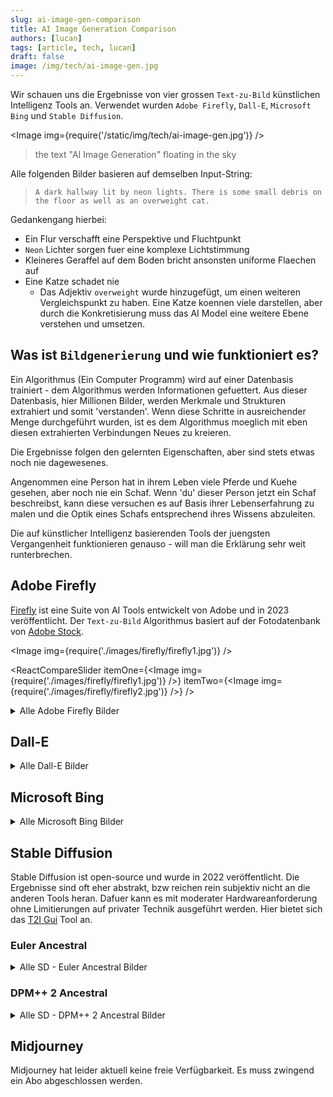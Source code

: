 ```yaml
---
slug: ai-image-gen-comparison
title: AI Image Generation Comparison
authors: [lucan]
tags: [article, tech, lucan]
draft: false
image: /img/tech/ai-image-gen.jpg
---
```




Wir schauen uns die Ergebnisse von vier grossen `Text-zu-Bild` künstlichen Intelligenz Tools an.
Verwendet wurden `Adobe Firefly`, `Dall-E`, `Microsoft Bing` und `Stable Diffusion`.

<Image img={require('/static/img/tech/ai-image-gen.jpg')} />

> the text "AI Image Generation" floating in the sky

<!--truncate-->

Alle folgenden Bilder basieren auf demselben Input-String:

> `A dark hallway lit by neon lights. There is some small debris on the floor as well as an overweight cat.`

Gedankengang hierbei:

- Ein Flur verschafft eine Perspektive und Fluchtpunkt
- `Neon` Lichter sorgen fuer eine komplexe Lichtstimmung
- Kleineres Geraffel auf dem Boden bricht ansonsten uniforme Flaechen auf
- Eine Katze schadet nie
    - Das Adjektiv `overweight` wurde hinzugefügt, um einen weiteren Vergleichspunkt zu haben. Eine Katze koennen viele darstellen, aber durch die Konkretisierung muss das AI Model eine weitere Ebene verstehen und umsetzen.

## Was ist `Bildgenerierung` und wie funktioniert es?

Ein Algorithmus (Ein Computer Programm) wird auf einer Datenbasis trainiert - dem Algorithmus werden Informationen gefuettert.
Aus dieser Datenbasis, hier Millionen Bilder, werden Merkmale und Strukturen extrahiert und somit 'verstanden'.
Wenn diese Schritte in ausreichender Menge durchgeführt wurden, ist es dem Algorithmus moeglich mit eben diesen extrahierten Verbindungen Neues zu kreieren.

Die Ergebnisse folgen den gelernten Eigenschaften, aber sind stets etwas noch nie dagewesenes.

Angenommen eine Person hat in ihrem Leben viele Pferde und Kuehe gesehen, aber noch nie ein Schaf.
Wenn 'du' dieser Person jetzt ein Schaf beschreibst, kann diese versuchen es auf Basis ihrer Lebenserfahrung zu malen und die Optik eines Schafs entsprechend ihres Wissens abzuleiten.

Die auf künstlicher Intelligenz basierenden Tools der juengsten Vergangenheit funktionieren genauso - will man die Erklärung sehr weit runterbrechen.

## Adobe Firefly

[Firefly](https://firefly.adobe.com/) ist eine Suite von AI Tools entwickelt von Adobe und in 2023 veröffentlicht.
Der `Text-zu-Bild` Algorithmus basiert auf der Fotodatenbank von [Adobe Stock](https://stock.adobe.com/).

<Image img={require('./images/firefly/firefly1.jpg')} />

<ReactCompareSlider
    itemOne={<Image img={require('./images/firefly/firefly1.jpg')} />}
    itemTwo={<Image img={require('./images/firefly/firefly2.jpg')} />}
/>

<details>
    <summary>Alle Adobe Firefly Bilder</summary>
    <br />
    <Image img={require('./images/firefly/firefly1.jpg')} />
    <Image img={require('./images/firefly/firefly2.jpg')} />
    <Image img={require('./images/firefly/firefly3.jpg')} />
    <Image img={require('./images/firefly/firefly4.jpg')} />
</details>

## Dall-E

<details>
    <summary>Alle Dall-E Bilder</summary>
    <br />
    <Image img={require('./images/dall-e/dalle1.png')} />
    <Image img={require('./images/dall-e/dalle2.png')} />
    <Image img={require('./images/dall-e/dalle3.png')} />
    <Image img={require('./images/dall-e/dalle4.png')} />
</details>

## Microsoft Bing

<details>
    <summary>Alle Microsoft Bing Bilder</summary>
    <br />
    <Image img={require('./images/bing/bing1.jpg')} />
    <Image img={require('./images/bing/bing2.jpg')} />
    <Image img={require('./images/bing/bing3.jpg')} />
    <Image img={require('./images/bing/bing4.jpg')} />
</details>

## Stable Diffusion

Stable Diffusion ist open-source und wurde in 2022 veröffentlicht.
Die Ergebnisse sind oft eher abstrakt, bzw reichen rein subjektiv nicht an die anderen Tools heran.
Dafuer kann es mit moderater Hardwareanforderung ohne Limitierungen auf privater Technik ausgeführt werden.
Hier bietet sich das [T2I Gui](https://nmkd.itch.io/t2i-gui) Tool an.


### Euler Ancestral

<details>
    <summary>Alle SD - Euler Ancestral Bilder</summary>
    <br />
    <Image img={require('./images/stable-diffusion/euler/sd1.png')} />
    <Image img={require('./images/stable-diffusion/euler/sd2.png')} />
    <Image img={require('./images/stable-diffusion/euler/sd3.png')} />
    <Image img={require('./images/stable-diffusion/euler/sd4.png')} />
    <Image img={require('./images/stable-diffusion/euler/sd5.png')} />
</details>

### DPM++ 2 Ancestral

<details>
    <summary>Alle SD - DPM++ 2 Ancestral Bilder</summary>
    <br />
    <Image img={require('./images/stable-diffusion/dpm/sd1.png')} />
    <Image img={require('./images/stable-diffusion/dpm/sd2.png')} />
    <Image img={require('./images/stable-diffusion/dpm/sd3.png')} />
    <Image img={require('./images/stable-diffusion/dpm/sd4.png')} />
    <Image img={require('./images/stable-diffusion/dpm/sd5.png')} />
</details>

## Midjourney

Midjourney hat leider aktuell keine freie Verfügbarkeit. Es muss zwingend ein Abo abgeschlossen werden.



